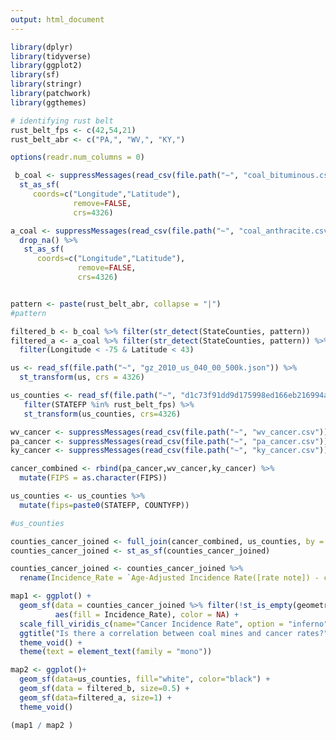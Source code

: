```yaml
---
output: html_document
---
```



```r

library(dplyr)
library(tidyverse)
library(ggplot2)
library(sf)
library(stringr)
library(patchwork)
library(ggthemes)
```



```r
# identifying rust belt
rust_belt_fps <- c(42,54,21)
rust_belt_abr <- c("PA,", "WV,", "KY,")
```




```r

options(readr.num_columns = 0)

 b_coal <- suppressMessages(read_csv(file.path("~", "coal_bituminous.csv"))) %>%
  st_as_sf(
     coords=c("Longitude","Latitude"),
              remove=FALSE,
              crs=4326)

a_coal <- suppressMessages(read_csv(file.path("~", "coal_anthracite.csv"))) %>%
  drop_na() %>%
   st_as_sf(
      coords=c("Longitude","Latitude"),
               remove=FALSE,
               crs=4326)


pattern <- paste(rust_belt_abr, collapse = "|")
#pattern

filtered_b <- b_coal %>% filter(str_detect(StateCounties, pattern))
filtered_a <- a_coal %>% filter(str_detect(StateCounties, pattern)) %>%
  filter(Longitude < -75 & Latitude < 43)


```


```r
us <- read_sf(file.path("~", "gz_2010_us_040_00_500k.json")) %>%
  st_transform(us, crs = 4326)

```


```r
us_counties <- read_sf(file.path("~", "d1c73f91dd9d175998ed166eb216994a-e89c35f308cee7e2e5a784e1d3afc5d449e9e4bb/counties.geojson")) %>%
   filter(STATEFP %in% rust_belt_fps) %>%
   st_transform(us_counties, crs=4326) 

```

```r
wv_cancer <- suppressMessages(read_csv(file.path("~", "wv_cancer.csv")))
pa_cancer <- suppressMessages(read_csv(file.path("~", "pa_cancer.csv")))
ky_cancer <- suppressMessages(read_csv(file.path("~", "ky_cancer.csv")))

```

```r
cancer_combined <- rbind(pa_cancer,wv_cancer,ky_cancer) %>%
  mutate(FIPS = as.character(FIPS))
```

```r
us_counties <- us_counties %>% 
  mutate(fips=paste0(STATEFP, COUNTYFP))

#us_counties
```

```r
counties_cancer_joined <- full_join(cancer_combined, us_counties, by = c("FIPS" = "fips"))
counties_cancer_joined <- st_as_sf(counties_cancer_joined)

counties_cancer_joined <- counties_cancer_joined %>%
  rename(Incidence_Rate = `Age-Adjusted Incidence Rate([rate note]) - cases per 100,000`)

```


```r
map1 <- ggplot() +
  geom_sf(data = counties_cancer_joined %>% filter(!st_is_empty(geometry)), 
          aes(fill = Incidence_Rate), color = NA) +
  scale_fill_viridis_c(name="Cancer Incidence Rate", option = "inferno", na.value = "grey50") +
  ggtitle("Is there a correlation between coal mines and cancer rates?") +
  theme_void() +
  theme(text = element_text(family = "mono"))

map2 <- ggplot()+
  geom_sf(data=us_counties, fill="white", color="black") +
  geom_sf(data = filtered_b, size=0.5) +
  geom_sf(data=filtered_a, size=1) +
  theme_void()

(map1 / map2 ) 
```
